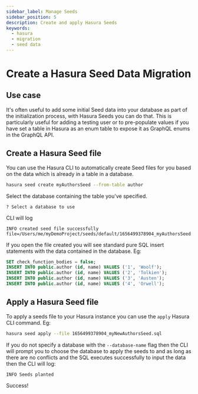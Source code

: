 ```yaml
---
sidebar_label: Manage Seeds
sidebar_position: 5
description: Create and apply Hasura Seeds
keywords:
  - hasura
  - migration
  - seed data
---
```


# Create a Hasura Seed Data Migration

## Use case

It's often useful to add some initial Seed data into your database as part of the initialization process, with
Hasura Seeds you can do that. This is particularly useful for adding a testing user or to pre-populate values if you
have set a table in Hasura as an enum table to expose it as GraphQL enums in the GraphQL API.

## Create a Hasura Seed file

You can use the Hasura CLI to automatically create Seed files for you based on the data which is already in a table
in a database.

```bash
hasura seed create myAuthorsSeed --from-table author
```

Select the database containing the table you've specified.

```text
? Select a database to use
```

CLI will log

```text
INFO created seed file successfully     file=/Users/me/myDemoProject/seeds/default/1656499378904_myAuthorsSeed.sql
```

If you open the file created you will see standard pure SQL insert statements with the data contained in the database.
Eg:

```sql
SET check_function_bodies = false;
INSERT INTO public.author (id, name) VALUES ('1', 'Woolf');
INSERT INTO public.author (id, name) VALUES ('2', 'Tolkien');
INSERT INTO public.author (id, name) VALUES ('3', 'Austen');
INSERT INTO public.author (id, name) VALUES ('4', 'Orwell');
```

## Apply a Hasura Seed file

To apply a seeds file to your Hasura instance you can use the `apply` Hasura CLI command. Eg:

```bash
hasura seed apply --file 1656499378904_myNewAuthorsSeed.sql
```

If you do not specify a database with the `--database-name` flag then the CLI will prompt you to choose the database
to apply the seeds to and as long as there are no conflicts and the SQL executes successfully to input the data then
the CLI will log:

```text
INFO Seeds planted
```

Success!

